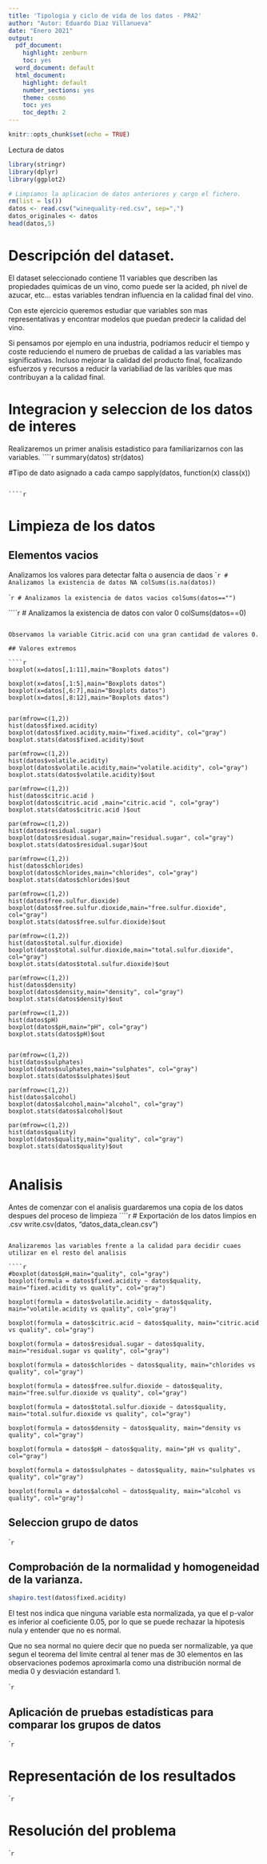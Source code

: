 ```yaml
---
title: 'Tipologia y ciclo de vida de los datos - PRA2'
author: "Autor: Eduardo Diaz Villanueva"
date: "Enero 2021"
output:
  pdf_document:
    highlight: zenburn
    toc: yes
  word_document: default
  html_document:
    highlight: default
    number_sections: yes
    theme: cosmo
    toc: yes
    toc_depth: 2
---
```


```r
knitr::opts_chunk$set(echo = TRUE)
```

Lectura de datos

```r
library(stringr)
library(dplyr)
library(ggplot2)

# Limpiamos la aplicacion de datos anteriores y cargo el fichero.
rm(list = ls())
datos <- read.csv("winequality-red.csv", sep=",")
datos_originales <- datos
head(datos,5)
```

# Descripción del dataset.
El dataset seleccionado contiene 11 variables que describen las propiedades quimicas de un vino, como puede ser la acided, ph nivel de azucar, etc... estas variables tendran influencia en la calidad final del vino.

Con este ejercicio queremos estudiar que variables son mas representativas y encontrar modelos que puedan predecir la calidad del vino.

Si pensamos por ejemplo en una industria, podriamos reducir el tiempo y coste reduciendo el numero de pruebas de calidad a las variables mas significativas. Incluso mejorar la calidad del producto final, focalizando esfuerzos y recursos a reducir la variabiliad de las varibles que mas contribuyan a la calidad final.

# Integracion y seleccion de los datos de interes

Realizaremos un primer analisis estadistico para familiarizarnos con las variables.
````r
summary(datos)
str(datos)

#Tipo de dato asignado a cada campo
sapply(datos, function(x) class(x))
```

````r

```

# Limpieza de los datos

## Elementos vacios

Analizamos los valores para detectar falta o ausencia de daos
````r
# Analizamos la existencia de datos NA
colSums(is.na(datos))
```

````r
# Analizamos la existencia de datos vacios
colSums(datos=="")
```

````r
# Analizamos la existencia de datos con valor 0
colSums(datos==0)

```

Observamos la variable Citric.acid con una gran cantidad de valores 0. 

## Valores extremos 

````r
boxplot(x=datos[,1:11],main="Boxplots datos")

boxplot(x=datos[,1:5],main="Boxplots datos")
boxplot(x=datos[,6:7],main="Boxplots datos")
boxplot(x=datos[,8:12],main="Boxplots datos")


par(mfrow=c(1,2))
hist(datos$fixed.acidity)
boxplot(datos$fixed.acidity,main="fixed.acidity", col="gray")
boxplot.stats(datos$fixed.acidity)$out

par(mfrow=c(1,2))
hist(datos$volatile.acidity)
boxplot(datos$volatile.acidity,main="volatile.acidity", col="gray")
boxplot.stats(datos$volatile.acidity)$out

par(mfrow=c(1,2))
hist(datos$citric.acid )
boxplot(datos$citric.acid ,main="citric.acid ", col="gray")
boxplot.stats(datos$citric.acid )$out

par(mfrow=c(1,2))
hist(datos$residual.sugar)
boxplot(datos$residual.sugar,main="residual.sugar", col="gray")
boxplot.stats(datos$residual.sugar)$out

par(mfrow=c(1,2))
hist(datos$chlorides)
boxplot(datos$chlorides,main="chlorides", col="gray")
boxplot.stats(datos$chlorides)$out

par(mfrow=c(1,2))
hist(datos$free.sulfur.dioxide)
boxplot(datos$free.sulfur.dioxide,main="free.sulfur.dioxide", col="gray")
boxplot.stats(datos$free.sulfur.dioxide)$out

par(mfrow=c(1,2))
hist(datos$total.sulfur.dioxide)
boxplot(datos$total.sulfur.dioxide,main="total.sulfur.dioxide", col="gray")
boxplot.stats(datos$total.sulfur.dioxide)$out

par(mfrow=c(1,2))
hist(datos$density)
boxplot(datos$density,main="density", col="gray")
boxplot.stats(datos$density)$out

par(mfrow=c(1,2))
hist(datos$pH)
boxplot(datos$pH,main="pH", col="gray")
boxplot.stats(datos$pH)$out


par(mfrow=c(1,2))
hist(datos$sulphates)
boxplot(datos$sulphates,main="sulphates", col="gray")
boxplot.stats(datos$sulphates)$out

par(mfrow=c(1,2))
hist(datos$alcohol)
boxplot(datos$alcohol,main="alcohol", col="gray")
boxplot.stats(datos$alcohol)$out

par(mfrow=c(1,2))
hist(datos$quality)
boxplot(datos$quality,main="quality", col="gray")
boxplot.stats(datos$quality)$out


```



# Analisis

Antes de comenzar con el analisis guardaremos una copia de los datos despues del proceso de limpieza
````r
# Exportación de los datos limpios en .csv
write.csv(datos, "datos_data_clean.csv")

```

Analizaremos las variables frente a la calidad para decidir cuaes utilizar en el resto del analisis

````r
#boxplot(datos$pH,main="quality", col="gray")
boxplot(formula = datos$fixed.acidity ~ datos$quality, main="fixed.acidity vs quality", col="gray")

boxplot(formula = datos$volatile.acidity ~ datos$quality, main="volatile.acidity vs quality", col="gray")

boxplot(formula = datos$citric.acid ~ datos$quality, main="citric.acid vs quality", col="gray")

boxplot(formula = datos$residual.sugar ~ datos$quality, main="residual.sugar vs quality", col="gray")

boxplot(formula = datos$chlorides ~ datos$quality, main="chlorides vs quality", col="gray")

boxplot(formula = datos$free.sulfur.dioxide ~ datos$quality, main="free.sulfur.dioxide vs quality", col="gray")

boxplot(formula = datos$total.sulfur.dioxide ~ datos$quality, main="total.sulfur.dioxide vs quality", col="gray")

boxplot(formula = datos$density ~ datos$quality, main="density vs quality", col="gray")

boxplot(formula = datos$pH ~ datos$quality, main="pH vs quality", col="gray")

boxplot(formula = datos$sulphates ~ datos$quality, main="sulphates vs quality", col="gray")

boxplot(formula = datos$alcohol ~ datos$quality, main="alcohol vs quality", col="gray")

```




## Seleccion grupo de datos

````r

```


## Comprobación de la normalidad y homogeneidad de la varianza.


```r
shapiro.test(datos$fixed.acidity)
```


El test nos indica que ninguna variable esta normalizada, ya que el p-valor es inferior al coeficiente 0.05, por lo que se puede rechazar la hipotesis nula y entender que no es normal.

Que no sea normal no quiere decir que no pueda ser normalizable, ya que segun el teorema del limite central al tener mas de 30 elementos en las observaciones podemos aproximarla como una distribución normal de media 0 y desviación estandard 1.




````r

```

## Aplicación de pruebas estadísticas para comparar los grupos de datos

````r

```


# Representación de los resultados

````r

```

# Resolución del problema

````r

```
